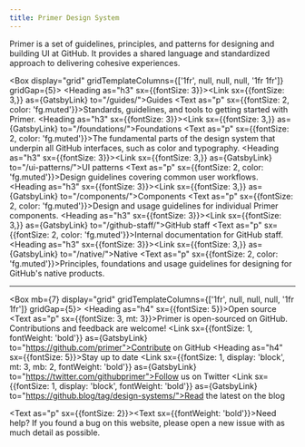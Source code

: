 ```yaml
---
title: Primer Design System
---
```



<Box mb={6}>
  <Text as="p" sx={{m: 0, fontSize: 3}}>
    Primer is a set of guidelines, principles, and patterns for designing and building UI at GitHub. It provides a shared language and standardized approach to delivering cohesive experiences.
  </Text>
</Box>

<Box display="grid" gridTemplateColumns={['1fr', null, null, null, '1fr 1fr']} gridGap={5}>
  <Box>
    <Heading as="h3" sx={{fontSize: 3}}><Link sx={{fontSize: 3,}} as={GatsbyLink} to="/guides/">Guides</Link></Heading>
    <Text as="p" sx={{fontSize: 2, color: 'fg.muted'}}>Standards, guidelines, and tools to getting started with Primer.</Text>
  </Box>
  <Box>
    <Heading as="h3" sx={{fontSize: 3}}><Link sx={{fontSize: 3,}} as={GatsbyLink} to="/foundations/">Foundations</Link></Heading>
    <Text as="p" sx={{fontSize: 2, color: 'fg.muted'}}>The fundamental parts of the design system that underpin all GitHub interfaces, such as color and typography.</Text>
  </Box>
  <Box>
    <Heading as="h3" sx={{fontSize: 3}}><Link sx={{fontSize: 3,}} as={GatsbyLink} to="/ui-patterns/">UI patterns</Link></Heading>
    <Text as="p" sx={{fontSize: 2, color: 'fg.muted'}}>Design guidelines covering common user workflows.</Text>
  </Box>
  <Box>
    <Heading as="h3" sx={{fontSize: 3}}><Link sx={{fontSize: 3,}} as={GatsbyLink} to="/components/">Components</Link></Heading>
    <Text as="p" sx={{fontSize: 2, color: 'fg.muted'}}>Design and usage guidelines for individual Primer components.</Text>
  </Box>
  <Box>
    <Heading as="h3" sx={{fontSize: 3}}><Link sx={{fontSize: 3,}} as={GatsbyLink} to="/github-staff/">GitHub staff</Link></Heading>
    <Text as="p" sx={{fontSize: 2, color: 'fg.muted'}}>Internal documentation for GitHub staff.</Text>
  </Box>
  <Box>
    <Heading as="h3" sx={{fontSize: 3}}><Link sx={{fontSize: 3,}} as={GatsbyLink} to="/native/">Native</Link></Heading>
    <Text as="p" sx={{fontSize: 2, color: 'fg.muted'}}>Principles, foundations and usage guidelines for designing for GitHub's native products.</Text>
  </Box>
</Box>

<hr /> 

<Box mb={7} display="grid" gridTemplateColumns={['1fr', null, null, null, '1fr 1fr']} gridGap={5}>
  <Box>
    <Heading as="h4" sx={{fontSize: 5}}>Open source</Heading>
    <Text as="p" sx={{fontSize: 3, mt: 3}}>Primer is open-sourced on GitHub. Contributions and feedback are welcome!</Text>
    <Link sx={{fontSize: 1, fontWeight: 'bold'}} as={GatsbyLink} to="https://github.com/primer">Contribute on GitHub</Link>
  </Box>
  <Box>
    <Heading as="h4" sx={{fontSize: 5}}>Stay up to date</Heading>
    <Link sx={{fontSize: 1, display: 'block', mt: 3, mb: 2, fontWeight: 'bold'}} as={GatsbyLink} to="https://twitter.com/githubprimer">Follow us on Twitter</Link>
    <Link sx={{fontSize: 1, display: 'block',  fontWeight: 'bold'}} as={GatsbyLink} to="https://github.blog/tag/design-systems/">Read the latest on the blog</Link>
  </Box>
</Box>

<Text as="p" sx={{fontSize: 2}}><Text sx={{fontWeight: 'bold'}}>Need help?</Text> If you found a bug on this website, please <Link as={GatsbyLink} to="https://github.com/primer/design/issues/new">open a new issue</Link> with as much detail as possible.</Text>